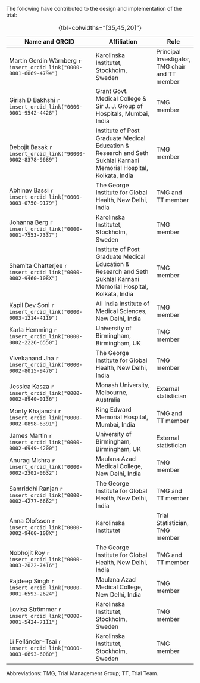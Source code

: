 The following have contributed to the design and implementation of the trial:

| Name and  ORCID | Affiliation | Role |
|-----------------|-------------|------|
| Martin Gerdin Wärnberg `r insert_orcid_link("0000-0001-6069-4794")`| Karolinska Institutet, Stockholm, Sweden | Principal Investigator, TMG chair and TT member |
| Girish D Bakhshi `r insert_orcid_link("0000-0001-9542-4428")` | Grant Govt. Medical College & Sir J. J. Group of Hospitals, Mumbai, India | TMG member |
| Debojit Basak `r insert_orcid_link("90000-0002-8378-9689")` | Institute of Post Graduate Medical Education & Research and Seth Sukhlal Karnani Memorial Hospital, Kolkata, India | TMG member |
| Abhinav Bassi `r insert_orcid_link("0000-0003-0750-9179")` |  The George Institute for Global Health, New Delhi, India | TMG and TT member |
| Johanna Berg `r insert_orcid_link("0000-0001-7553-7337")` | Karolinska Institutet, Stockholm, Sweden | TMG member |
| Shamita Chatterjee `r insert_orcid_link("0000-0002-9460-108X")` | Institute of Post Graduate Medical Education & Research and Seth Sukhlal Karnani Memorial Hospital, Kolkata, India | TMG member |
| Kapil Dev Soni `r insert_orcid_link("0000-0003-1214-4119")` | All India Institute of Medical Sciences, New Delhi, India | TMG member |
| Karla Hemming `r insert_orcid_link("0000-0002-2226-6550")` | University of Birmingham, Birmingham, UK | TMG member |
| Vivekanand Jha `r insert_orcid_link("0000-0002-8015-9470")` | The George Institute for Global Health, New Delhi, India | TMG member |
| Jessica Kasza `r insert_orcid_link("0000-0002-8940-0136")` | Monash University, Melbourne, Australia | External statistician |
| Monty Khajanchi `r insert_orcid_link("0000-0002-0898-6391")` | King Edward Memorial Hospital, Mumbai, India | TMG and TT member |
| James Martin `r insert_orcid_link("0000-0002-6949-4200")` | University of Birmingham, Birmingham, UK | External statistician |
| Anurag Mishra `r insert_orcid_link("0000-0002-2302-0632")` | Maulana Azad Medical College, New Delhi, India | TMG member |
| Samriddhi Ranjan `r insert_orcid_link("0000-0002-4277-6662")`| The George Institute for Global Health, New Delhi, India | TMG and TT member |
| Anna Olofsson `r insert_orcid_link("0000-0002-9460-108X")` | Karolinska Institutet | Trial Statistician, TMG member |
| Nobhojit Roy `r insert_orcid_link("0000-0003-2022-7416")` | The George Institute for Global Health, New Delhi, India | TMG and TT member |
| Rajdeep Singh `r insert_orcid_link("0000-0001-6593-2624")` | Maulana Azad Medical College, New Delhi, India | TMG member |
| Lovisa Strömmer `r insert_orcid_link("0000-0001-5424-7111")` | Karolinska Institutet, Stockholm, Sweden | TMG member |
| Li Felländer-Tsai `r insert_orcid_link("0000-0003-0693-6080")` | Karolinska Institutet, Stockholm, Sweden | TMG member |

: {tbl-colwidths="[35,45,20]"}

Abbreviations: TMG, Trial Management Group; TT, Trial Team.